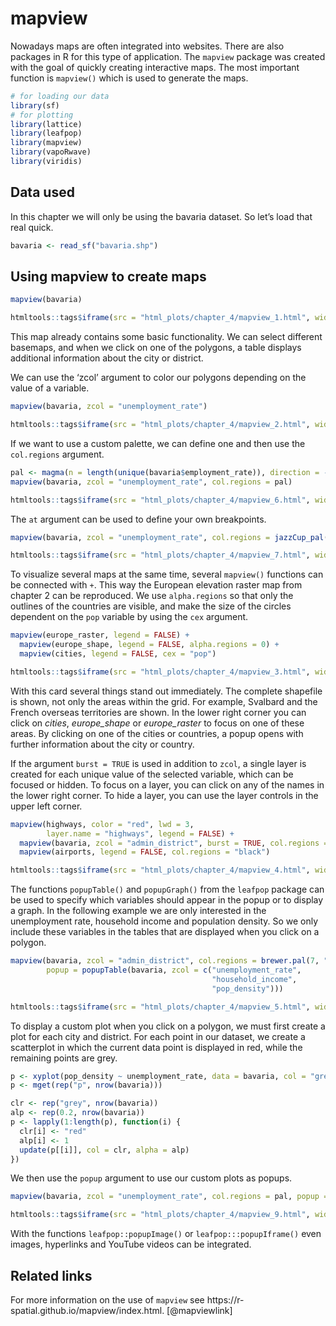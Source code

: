 
# mapview
Nowadays maps are often integrated into websites. There are also packages in R for this type of application. The `mapview` package was created with the goal of quickly creating interactive maps. The most important function is `mapview()` which is used to generate the maps.

```r
# for loading our data
library(sf)
# for plotting
library(lattice)
library(leafpop)
library(mapview)
library(vapoRwave)
library(viridis)
```

## Data used
In this chapter we will only be using the bavaria dataset. So let's load that real quick.
```r
bavaria <- read_sf("bavaria.shp")
```


## Using mapview to create maps
```r
mapview(bavaria)
```
```r
htmltools::tags$iframe(src = "html_plots/chapter_4/mapview_1.html", width = "700px", height = "700px")
```

This map already contains some basic functionality. We can select different basemaps, and when we click on one of the polygons, a table displays additional information about the city or district.
  
We can use the 'zcol' argument to color our polygons depending on the value of a variable.
```r
mapview(bavaria, zcol = "unemployment_rate")
```
```r
htmltools::tags$iframe(src = "html_plots/chapter_4/mapview_2.html", width = "700px", height = "700px")
```

If we want to use a custom palette, we can define one and then use the `col.regions` argument.

```r
pal <- magma(n = length(unique(bavaria$employment_rate)), direction = -1)
mapview(bavaria, zcol = "unemployment_rate", col.regions = pal)
```
```r
htmltools::tags$iframe(src = "html_plots/chapter_4/mapview_6.html", width = "700px", height = "700px")
```

The `at` argument can be used to define your own breakpoints.

```r
mapview(bavaria, zcol = "unemployment_rate", col.regions = jazzCup_pal(), at = c(0, 2, 4, 6, 8))
```
```r
htmltools::tags$iframe(src = "html_plots/chapter_4/mapview_7.html", width = "700px", height = "700px")
```

To visualize several maps at the same time, several `mapview()` functions can be connected with `+`. This way the European elevation raster map from chapter 2 can be reproduced. We use `alpha.regions` so that only the outlines of the countries are visible, and make the size of the circles dependent on the `pop` variable by using the `cex` argument.

```r
mapview(europe_raster, legend = FALSE) +
  mapview(europe_shape, legend = FALSE, alpha.regions = 0) +
  mapview(cities, legend = FALSE, cex = "pop")
```
```r
htmltools::tags$iframe(src = "html_plots/chapter_4/mapview_3.html", width = "700px", height = "700px")
```

With this card several things stand out immediately. The complete shapefile is shown, not only the areas within the grid. For example, Svalbard and the French overseas territories are shown. In the lower right corner you can click on *cities*, *europe_shape* or *europe_raster* to focus on one of these areas. By clicking on one of the cities or countries, a popup opens with further information about the city or country. 
  
If the argument `burst = TRUE` is used in addition to `zcol`, a single layer is created for each unique value of the selected variable, which can be focused or hidden. To focus on a layer, you can click on any of the names in the lower right corner. To hide a layer, you can use the layer controls in the upper left corner.

```r
mapview(highways, color = "red", lwd = 3,
        layer.name = "highways", legend = FALSE) +
  mapview(bavaria, zcol = "admin_district", burst = TRUE, col.regions = brewer.pal(7, "Dark2")) +
  mapview(airports, legend = FALSE, col.regions = "black")
```
```r
htmltools::tags$iframe(src = "html_plots/chapter_4/mapview_4.html", width = "700px", height = "700px")
```

The functions `popupTable()` and `popupGraph()` from the `leafpop` package can be used to specify which variables should appear in the popup or to display a graph. In the following example we are only interested in the unemployment rate, household income and population density. So we only include these variables in the tables that are displayed when you click on a polygon.

```r
mapview(bavaria, zcol = "admin_district", col.regions = brewer.pal(7, "Dark2"),
        popup = popupTable(bavaria, zcol = c("unemployment_rate",
                                             "household_income",
                                             "pop_density")))
```
```r
htmltools::tags$iframe(src = "html_plots/chapter_4/mapview_5.html", width = "700px", height = "700px")
```

To display a custom plot when you click on a polygon, we must first create a plot for each city and district. For each point in our dataset, we create a scatterplot in which the current data point is displayed in red, while the remaining points are grey.
```r
p <- xyplot(pop_density ~ unemployment_rate, data = bavaria, col = "grey", pch = 20, cex = 2)
p <- mget(rep("p", nrow(bavaria)))

clr <- rep("grey", nrow(bavaria))
alp <- rep(0.2, nrow(bavaria))
p <- lapply(1:length(p), function(i) {
  clr[i] <- "red"
  alp[i] <- 1
  update(p[[i]], col = clr, alpha = alp)
})

```

We then use the `popup` argument to use our custom plots as popups.

```r
mapview(bavaria, zcol = "unemployment_rate", col.regions = pal, popup = popupGraph(p))
```
```r
htmltools::tags$iframe(src = "html_plots/chapter_4/mapview_9.html", width = "700px", height = "700px")
```

With the functions `leafpop::popupImage()` or `leafpop:::popupIframe()` even images, hyperlinks and YouTube videos can be integrated.

## Related links
For more information on the use of `mapview` see https://r-spatial.github.io/mapview/index.html. [@mapviewlink]